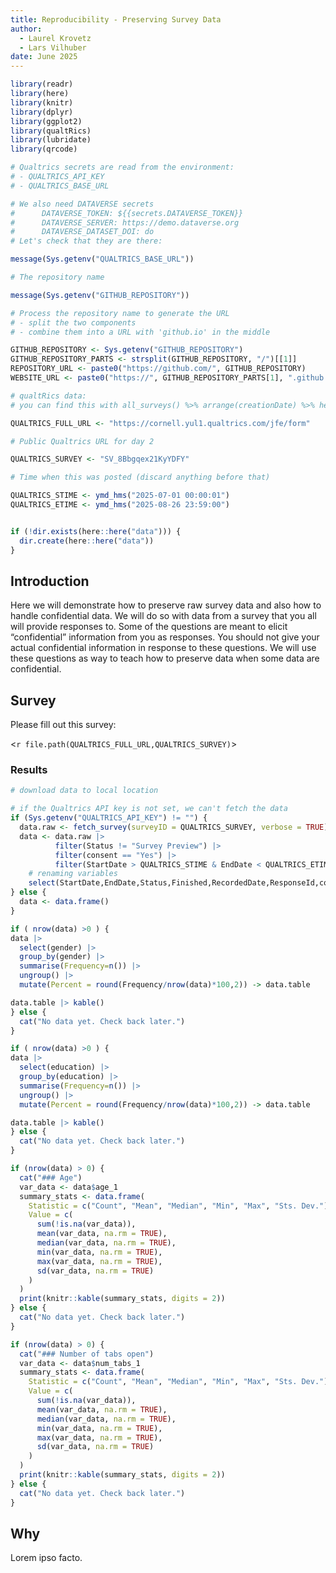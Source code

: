 ```yaml
---
title: Reproducibility - Preserving Survey Data
author:
  - Laurel Krovetz
  - Lars Vilhuber
date: June 2025
---
```


```r
library(readr)
library(here)
library(knitr)
library(dplyr)
library(ggplot2)
library(qualtRics)
library(lubridate)
library(qrcode)

# Qualtrics secrets are read from the environment:
# - QUALTRICS_API_KEY
# - QUALTRICS_BASE_URL

# We also need DATAVERSE secrets
#      DATAVERSE_TOKEN: ${{secrets.DATAVERSE_TOKEN}}
#      DATAVERSE_SERVER: https://demo.dataverse.org
#      DATAVERSE_DATASET_DOI: do
# Let's check that they are there:

message(Sys.getenv("QUALTRICS_BASE_URL"))

# The repository name

message(Sys.getenv("GITHUB_REPOSITORY"))

# Process the repository name to generate the URL
# - split the two components
# - combine them into a URL with 'github.io' in the middle

GITHUB_REPOSITORY <- Sys.getenv("GITHUB_REPOSITORY")
GITHUB_REPOSITORY_PARTS <- strsplit(GITHUB_REPOSITORY, "/")[[1]]
REPOSITORY_URL <- paste0("https://github.com/", GITHUB_REPOSITORY)
WEBSITE_URL <- paste0("https://", GITHUB_REPOSITORY_PARTS[1], ".github.io/", GITHUB_REPOSITORY_PARTS[2])

# qualtRics data:
# you can find this with all_surveys() %>% arrange(creationDate) %>% head()

QUALTRICS_FULL_URL <- "https://cornell.yul1.qualtrics.com/jfe/form"

# Public Qualtrics URL for day 2

QUALTRICS_SURVEY <- "SV_8Bbgqex21KyYDFY"

# Time when this was posted (discard anything before that)

QUALTRICS_STIME <- ymd_hms("2025-07-01 00:00:01")
QUALTRICS_ETIME <- ymd_hms("2025-08-26 23:59:00")


if (!dir.exists(here::here("data"))) {
  dir.create(here::here("data"))
}
```

::: {.panel-tabset}

## Introduction

Here we will demonstrate how to preserve raw survey data and also how to handle confidential data. We will do so with data from a  survey that you all will provide responses to. Some of the questions are meant to elicit "confidential" information from you as responses. You should not give your actual confidential information in response to these questions. We will use these questions as way to teach how to preserve data when some data are confidential. 


## Survey 

Please fill out this  survey:

<`r file.path(QUALTRICS_FULL_URL,QUALTRICS_SURVEY)`>

### Results
```r
# download data to local location

# if the Qualtrics API key is not set, we can't fetch the data
if (Sys.getenv("QUALTRICS_API_KEY") != "") {
  data.raw <- fetch_survey(surveyID = QUALTRICS_SURVEY, verbose = TRUE) 
  data <- data.raw |>
          filter(Status != "Survey Preview") |>
          filter(consent == "Yes") |>
          filter(StartDate > QUALTRICS_STIME & EndDate < QUALTRICS_ETIME) |>
    # renaming variables
    select(StartDate,EndDate,Status,Finished,RecordedDate,ResponseId,consent,age_1,gender,education,num_tabs_1,name_confidential,number_confidential)
} else {
  data <- data.frame()
}

```

```r

if ( nrow(data) >0 ) {
data |>
  select(gender) |>
  group_by(gender) |>
  summarise(Frequency=n()) |>
  ungroup() |>
  mutate(Percent = round(Frequency/nrow(data)*100,2)) -> data.table

data.table |> kable()
} else {
  cat("No data yet. Check back later.")
}
```

```r
if ( nrow(data) >0 ) {
data |>
  select(education) |>
  group_by(education) |>
  summarise(Frequency=n()) |>
  ungroup() |>
  mutate(Percent = round(Frequency/nrow(data)*100,2)) -> data.table

data.table |> kable()
} else {
  cat("No data yet. Check back later.")
}
```

```r
if (nrow(data) > 0) {
  cat("### Age")
  var_data <- data$age_1
  summary_stats <- data.frame(
    Statistic = c("Count", "Mean", "Median", "Min", "Max", "Sts. Dev."),
    Value = c(
      sum(!is.na(var_data)),
      mean(var_data, na.rm = TRUE),
      median(var_data, na.rm = TRUE),
      min(var_data, na.rm = TRUE),
      max(var_data, na.rm = TRUE),
      sd(var_data, na.rm = TRUE)
    )
  )
  print(knitr::kable(summary_stats, digits = 2))
} else {
  cat("No data yet. Check back later.")
}
```

```r
if (nrow(data) > 0) {
  cat("### Number of tabs open")
  var_data <- data$num_tabs_1
  summary_stats <- data.frame(
    Statistic = c("Count", "Mean", "Median", "Min", "Max", "Sts. Dev."),
    Value = c(
      sum(!is.na(var_data)),
      mean(var_data, na.rm = TRUE),
      median(var_data, na.rm = TRUE),
      min(var_data, na.rm = TRUE),
      max(var_data, na.rm = TRUE),
      sd(var_data, na.rm = TRUE)
    )
  )
  print(knitr::kable(summary_stats, digits = 2))
} else {
  cat("No data yet. Check back later.")
}
```

## Why

Lorem ipso facto.

:::